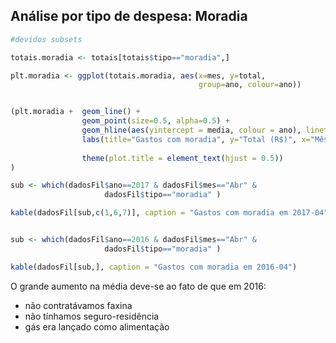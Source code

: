 
## Análise por tipo de despesa: Moradia

```r
#devidos subsets

totais.moradia <- totais[totais$tipo=="moradia",]

plt.moradia <- ggplot(totais.moradia, aes(x=mes, y=total,
                                          group=ano, colour=ano))


(plt.moradia +  geom_line() + 
                geom_point(size=0.5, alpha=0.5) +
                geom_hline(aes(yintercept = media, colour = ano), linetype=2) +
                labs(title="Gastos com moradia", y="Total (R$)", x="Mês") +
                
                theme(plot.title = element_text(hjust = 0.5)) 
)

```


```r

sub <- which(dadosFil$ano==2017 & dadosFil$mes=="Abr" & 
                     dadosFil$tipo=="moradia" )

kable(dadosFil[sub,c(1,6,7)], caption = "Gastos com moradia em 2017-04")


sub <- which(dadosFil$ano==2016 & dadosFil$mes=="Abr" & 
                     dadosFil$tipo=="moradia" )

kable(dadosFil[sub,], caption = "Gastos com moradia em 2016-04")

```


O grande aumento na média deve-se ao fato de que em 2016:

- não contratávamos faxina
- não tínhamos seguro-residência
- gás era lançado como alimentação
